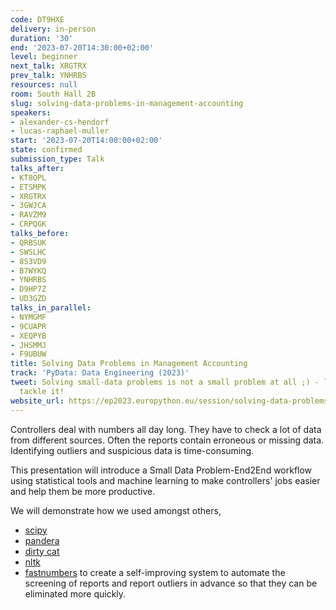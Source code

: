 ```yaml
---
code: DT9HXE
delivery: in-person
duration: '30'
end: '2023-07-20T14:30:00+02:00'
level: beginner
next_talk: XRGTRX
prev_talk: YNHRBS
resources: null
room: South Hall 2B
slug: solving-data-problems-in-management-accounting
speakers:
- alexander-cs-hendorf
- lucas-raphael-muller
start: '2023-07-20T14:00:00+02:00'
state: confirmed
submission_type: Talk
talks_after:
- KT8QPL
- ETSMPK
- XRGTRX
- 3GWJCA
- RAVZM9
- CRPQGK
talks_before:
- QRBSUK
- SWSLHC
- 8S3VD9
- B7WYKQ
- YNHRBS
- D9HP7Z
- UD3GZD
talks_in_parallel:
- NYMGMF
- 9CUAPR
- XEQPYB
- JHSMMJ
- F9UBUW
title: Solving Data Problems in Management Accounting
track: 'PyData: Data Engineering (2023)'
tweet: Solving small-data problems is not a small problem at all ;) - learn how to
  tackle it!
website_url: https://ep2023.europython.eu/session/solving-data-problems-in-management-accounting
---
```


Controllers deal with numbers all day long. They have to check a lot of data from different sources. Often the reports contain erroneous or missing data. Identifying outliers and suspicious data is time-consuming.

This presentation will introduce a Small Data Problem-End2End workflow using statistical tools and machine learning to make controllers' jobs easier and help them be more productive.

We will demonstrate how we used amongst others,
- [scipy](https://scipy.org/)
- [pandera](https://pandera.readthedocs.io/en/stable/)
- [dirty cat](https://dirty-cat.github.io/stable/)
- [nltk](https://www.nltk.org/)
- [fastnumbers](https://pypi.org/project/fastnumbers/)
to create a self-improving system to automate the screening of reports and report outliers in advance so that they can be eliminated more quickly.
